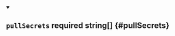 
<details className="config-field" data-expandable="false" open>
<summary>

## `pullSecrets` <span className="config-field-required" data-required="false">required</span> <span className="config-field-type">string[]</span> <span className="config-field-default"></span> <span className="config-field-enum"></span> {#pullSecrets}



</summary>



</details>
